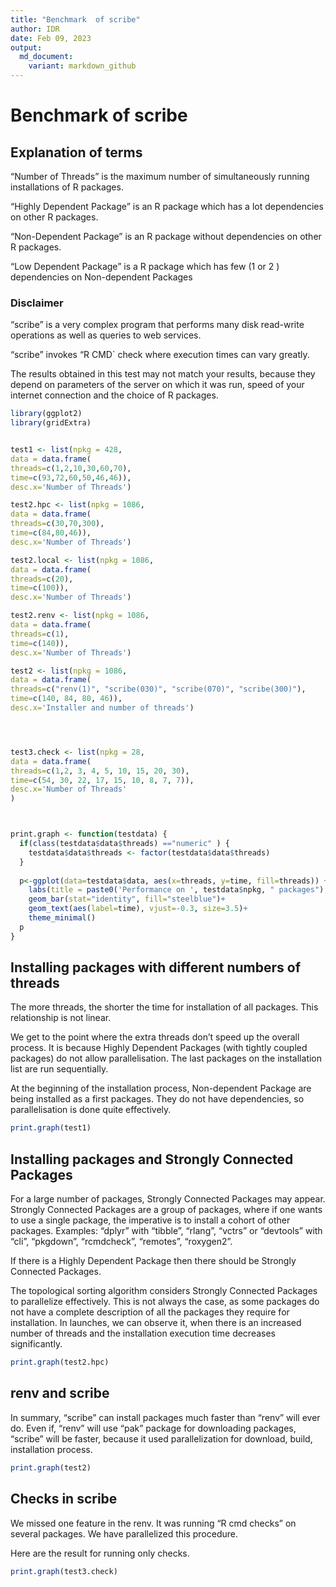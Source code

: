 ```yaml
---
title: "Benchmark  of scribe"
author: IDR
date: Feb 09, 2023
output:
  md_document:
    variant: markdown_github
---
```


# Benchmark  of scribe


## Explanation of terms

"Number of Threads" is the maximum number of simultaneously running installations of R packages.

"Highly Dependent Package" is an R package which has a lot dependencies on other R packages.

"Non-Dependent Package" is an R package without dependencies on other R packages. 

"Low Dependent Package" is a R package which has few (1 or 2 ) dependencies on Non-dependent Packages


### Disclaimer

"scribe" is a very complex program that performs many disk read-write operations as well as queries to web services.

"scribe" invokes "R CMD` check where execution times can vary greatly.

The results obtained in this test may not match your results, because they depend on parameters of the server on which it was run, speed of your internet connection and the choice of R packages.



```r
library(ggplot2)
library(gridExtra)


test1 <- list(npkg = 428, 
data = data.frame(
threads=c(1,2,10,30,60,70), 
time=c(93,72,60,50,46,46)),
desc.x='Number of Threads')

test2.hpc <- list(npkg = 1086,
data = data.frame(
threads=c(30,70,300), 
time=c(84,80,46)),
desc.x='Number of Threads')

test2.local <- list(npkg = 1086,
data = data.frame(
threads=c(20), 
time=c(100)),
desc.x='Number of Threads')

test2.renv <- list(npkg = 1086,
data = data.frame(
threads=c(1), 
time=c(140)),
desc.x='Number of Threads')

test2 <- list(npkg = 1086,
data = data.frame(
threads=c("renv(1)", "scribe(030)", "scribe(070)", "scribe(300)"), 
time=c(140, 84, 80, 46)),
desc.x='Installer and number of threads')




test3.check <- list(npkg = 28,
data = data.frame(
threads=c(1,2, 3, 4, 5, 10, 15, 20, 30), 
time=c(54, 30, 22, 17, 15, 10, 8, 7, 7)),
desc.x='Number of Threads'
)



print.graph <- function(testdata) {
  if(class(testdata$data$threads) =="numeric" ) {
    testdata$data$threads <- factor(testdata$data$threads)
  }
  
  p<-ggplot(data=testdata$data, aes(x=threads, y=time, fill=threads)) +
    labs(title = paste0('Performance on ', testdata$npkg, " packages"), x = testdata$desc.x, y = 'Time in min.')+
    geom_bar(stat="identity", fill="steelblue")+
    geom_text(aes(label=time), vjust=-0.3, size=3.5)+
    theme_minimal()
  p
}

```



## Installing packages with different numbers of threads

The more threads, the shorter the time for installation of all packages.
This relationship is not linear.

We get to the point where the extra threads don't speed up the overall process. 
It is because Highly Dependent Packages (with tightly coupled packages) do not allow parallelisation.
The last packages on the installation list are run sequentially.

At the beginning of the installation process,  Non-dependent Package are being installed as a first packages. 
They do not have dependencies, so parallelisation is done quite effectively.


```r
print.graph(test1) 
```




## Installing packages and Strongly Connected Packages 

For a large number of packages, Strongly Connected Packages may appear.
Strongly Connected Packages are a group of packages, where if one wants to use a single package, the imperative is to install a cohort of other packages.
Examples: "dplyr" with "tibble", "rlang", "vctrs" or "devtools" with "cli", "pkgdown", "rcmdcheck", "remotes", "roxygen2".

If there is a Highly Dependent Package then there should be Strongly Connected Packages. 

The topological sorting algorithm considers Strongly Connected Packages to parallelize effectively. 
This is not always the case, as some packages do not have a complete description of all the packages they require for installation.
In launches, we can observe it, when there is an increased number of threads and the installation execution time decreases significantly.


```r
print.graph(test2.hpc) 
```

## renv and scribe

In summary, "scribe" can install packages much faster than "renv" will ever do.
Even if, "renv" will use "pak" package for downloading packages, "scribe" will be faster, because it used parallelization for download, build, installation process.   

```r
print.graph(test2) 
```


## Checks in scribe

We missed one feature in the renv. It was running "R cmd checks" on several packages. 
We have parallelized this procedure.

Here are the result for running only checks.

```r
print.graph(test3.check) 
```



